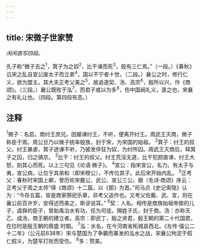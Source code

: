 ```yaml
---
---
---
```

title: 宋微子世家赞
---



*闲闲直写四段。*

孔子称“微子去之<sup>1</sup>，箕子为之奴<sup>2</sup>，比干谏而死<sup>3</sup>，股有三仁焉。”（一段。）《春秋》讥宋之乱自宣公废太子而立弟<sup>4</sup>，国以不宁者十世。（二段。）襄公之时，修行仁义，欲为盟主。其大夫正考父美之<sup>5</sup>，故追道契、汤、高宗<sup>6</sup>，殷所以兴，作《商颂》。（三段。）襄公既败于泓<sup>7</sup>，而君子或以为多<sup>8</sup>，伤中国阙礼义，褒之也，宋襄之有礼让也。（四段。第四段有态。）

## 注释

<sup>1</sup>微子：名启，商纣王庶兄。因屡谏纣王，不听，便离开纣王。周武王灭商，微子称臣于周。周公旦乃以微子统率殷族，封于宋，为宋国的始祖。
<sup>2</sup>箕子：纣王的叔父。纣王暴虐，箕子迸谏不听，乃披发佯狂为奴，为纣所囚。周武王灭商后，释箕子之囚，归之镐京。
<sup>3</sup>比干：纣王的叔父。纣王荒淫无道，比干犯颜直谏，纣王大怒，剖其心而死。以上三句见《论语·微子》。
<sup>4</sup>宣公：指宋宣公，名力。有太子与夷，宣公病，让位于其弟和（即宋穆公），不传位其子。此后宋开始内乱。
<sup>5</sup>正考父：春秋时宋国上卿，曾历佐宋戴公、武公、宣公三公。据（毛诗·商颂》序云：正考父于周之太师“得《商颂》十二篇，以《那》为首。”司马贞《史记索隐》认为：“今存五篇，皆是商家祭祀乐章，非考父追作也。又考父佐戴、武、宜，则在襄公前百许岁，安得述而美之，斯谬说耳。”
<sup>6</sup>契：人名。相传是商族始祖帝喾的儿子，虞舜的臣子，曾助禹治水有功，任为司徒。赐姓子氏，封于商。汤：亦称天乙、成汤，商王朝的建立者。高宗：即武丁，殷之贤君，殷王朝的第二十代国君，在位时是殷王朝的鼎盛
时期。
<sup>7</sup>泓：水名，在今河南省柘城县西北。《左传·僖公二十二年》（公元前638年）宋与楚国为了争霸而暴发的泓水之战，宋襄公拘泥于假仁假义，为楚军打败而受伤。
<sup>8</sup>多：赞美。